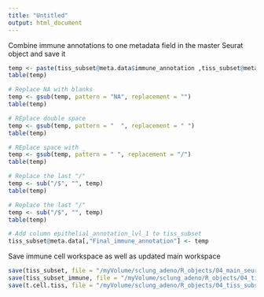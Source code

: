 ```yaml
---
title: "Untitled"
output: html_document
---
```


Combine immune annotations to one metadata field in the master Seurat object and save it 
```r
temp <- paste(tiss_subset@meta.data$immune_annotation ,tiss_subset@meta.data$immune_subtype_annotation, tiss_subset@meta.data$T_cell_subtype_annotation, tiss_subset@meta.data$MF_cell_subtype_annotation)
table(temp)
```
```r
# Replace NA with blanks 
temp <- gsub(temp, pattern = "NA", replacement = "")
table(temp)
```
```r
# REplace double space
temp <- gsub(temp, pattern = "  ", replacement = " ")
table(temp)
```
```r
# REplace space with _
temp <- gsub(temp, pattern = " ", replacement = "/")
table(temp)
```
```r
# Replace the last "/"
temp <- sub("/$", "", temp)
table(temp)
```
```r
# Replace the last "/"
temp <- sub("/$", "", temp)
table(temp)
```
```r
# Add column epithelial_annotation_lvl_1 to tiss_subset
tiss_subset@meta.data[,"Final_immune_annotation"] <- temp
```

Save immune cell workspace as well as updated main workspace 
```r
save(tiss_subset, file = "/myVolume/sclung_adeno/R_objects/04_main_seurat_subset_190128_immune_annotated.RData")
save(tiss_subset_immune, file = "/myVolume/sclung_adeno/R_objects/04_tiss_subset_190128_IMMUNE.RData")
save(t.cell.tiss, file = "/myVolume/sclung_adeno/R_objects/04_tiss_subset_190128_Tcells.RData")
```
